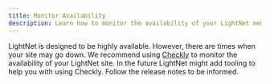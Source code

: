 ```yaml
---
title: Monitor Availability
description: Learn how to monitor the availability of your LightNet media site.
---
```


LightNet is designed to be highly available. However, there are times when your site may go down.
We recommend using [Checkly](https://checklyhq.com/) to monitor the availability of your LightNet site.
In the future LightNet might add tooling to help you with using Checkly. Follow the release notes to be informed.
